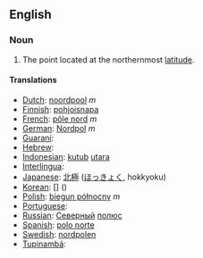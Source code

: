 ==English==

=== Noun ===
#The point located at the northernmost [[latitude]].

==== Translations ====

*[[Dutch]]: [[noordpool]] ''m''
*[[Finnish]]: [[pohjoisnapa]]
*[[French]]: [[pôle nord]] ''m''
*[[German]]: [[Nordpol]] ''m''
*[[Guaraní]]: [[]]
*[[Hebrew]]: [[]] '' ''
*[[Indonesian]]: [[kutub]] [[utara]]
*[[Interlingua]]: [[]]
*[[Japanese]]: [[北極]] ([[ほっきょく]], hokkyoku)
*[[Korean]]: [[]] [] ()
*[[Polish]]: [[biegun północny]] ''m''
*[[Portuguese]]: [[]] '' ''
*[[Russian]]: [[Северный]] [[полюс]]
*[[Spanish]]: [[polo norte]] '' ''
*[[Swedish]]: [[nordpolen]]
*[[Tupinambá]]: [[]]